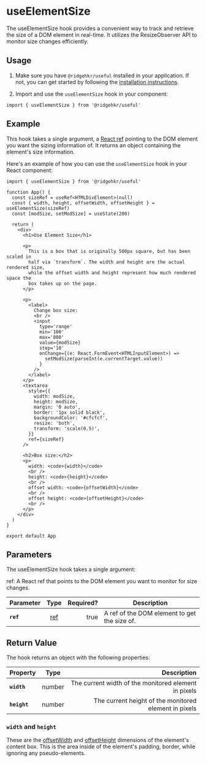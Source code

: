 # useElementSize

The useElementSize hook provides a convenient way to track and retrieve the size of a DOM element in real-time. It utilizes the ResizeObserver API to monitor size changes efficiently.

## Usage

1. Make sure you have `@ridgehkr/useful` installed in your application. If not, you can get started by following the [installation instructions](/#getting-started).

2. Import and use the `useElementSize` hook in your component:

```tsx
import { useElementSize } from '@ridgehkr/useful'
```

## Example

This hook takes a single argument, a [React ref](https://react.dev/learn/referencing-values-with-refs) pointing to the DOM element you want the sizing information of. It returns an object containing the element's size information.

Here's an example of how you can use the `useElementSize` hook in your React component:

```tsx
import { useElementSize } from '@ridgehkr/useful'

function App() {
  const sizeRef = useRef<HTMLDivElement>(null)
  const { width, height, offsetWidth, offsetHeight } = useElementSize(sizeRef)
  const [modSize, setModSize] = useState(200)

  return (
    <div>
      <h1>Use Element Size</h1>

      <p>
        This is a box that is originally 500px square, but has been scaled in
        half via `transform`. The width and height are the actual rendered size,
        while the offset width and height represent how much rendered space the
        box takes up on the page.
      </p>

      <p>
        <label>
          Change box size:
          <br />
          <input
            type='range'
            min='100'
            max='800'
            value={modSize}
            step='10'
            onChange={(e: React.FormEvent<HTMLInputElement>) =>
              setModSize(parseInt(e.currentTarget.value))
            }
          />
        </label>
      </p>
      <textarea
        style={{
          width: modSize,
          height: modSize,
          margin: '0 auto',
          border: '1px solid black',
          backgroundColor: '#cfcfcf',
          resize: 'both',
          transform: 'scale(0.5)',
        }}
        ref={sizeRef}
      />

      <h2>Box size:</h2>
      <p>
        width: <code>{width}</code>
        <br />
        height: <code>{height}</code>
        <br />
        offset width: <code>{offsetWidth}</code>
        <br />
        offset height: <code>{offsetHeight}</code>
        <br />
      </p>
    </div>
  )
}

export default App
```

## Parameters

The useElementSize hook takes a single argument:

ref: A React ref that points to the DOM element you want to monitor for size changes.

| Parameter |                            Type                             | Required? | Description                                  |
| :-------- | :---------------------------------------------------------: | --------: | -------------------------------------------- |
| **`ref`** | [ref](https://react.dev/learn/referencing-values-with-refs) |      true | A ref of the DOM element to get the size of. |

## Return Value

The hook returns an object with the following properties:

| Property     |  Type  |                                           Description |
| :----------- | :----: | ----------------------------------------------------: |
| **`width`**  | number |  The current width of the monitored element in pixels |
| **`height`** | number | The current height of the monitored element in pixels |

### `width` and `height`

These are the [offsetWidth](https://developer.mozilla.org/en-US/docs/Web/API/HTMLElement/offsetWidth) and [offsetHeight](https://developer.mozilla.org/en-US/docs/Web/API/HTMLElement/offsetHeight) dimensions of the element's content box. This is the area inside of the element's padding, border, while ignoring any pseudo-elements.
